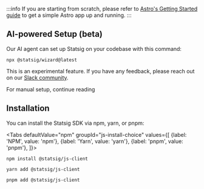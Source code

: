 
:::info
If you are starting from scratch, please refer to [Astro's Getting Started guide](https://docs.astro.build/en/getting-started/) to get a simple Astro app up and running.
:::

## AI-powered Setup (beta)

Our AI agent can set up Statsig on your codebase with this command:

```shell
npx @statsig/wizard@latest
```

This is an experimental feature. If you have any feedback, please reach out on our [Slack community](https://statsig.com/slack).

For manual setup, continue reading

## Installation

You can install the Statsig SDK via npm, yarn, or pnpm:

<Tabs
  defaultValue="npm"
  groupId="js-install-choice"
  values={[
    {label: 'NPM', value: 'npm'},
    {label: 'Yarn', value: 'yarn'},
    {label: 'pnpm', value: 'pnpm'},
  ]}>

  <TabItem value="npm">

```shell
npm install @statsig/js-client
```

  </TabItem>
  <TabItem value="yarn">

```shell
yarn add @statsig/js-client
```

  </TabItem>
  <TabItem value="pnpm">

```shell
pnpm add @statsig/js-client
```

  </TabItem>
</Tabs>
